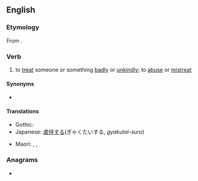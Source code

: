 {{also|illtreat}}
==English==

===Etymology===
From {{compound|en|ill|treat}}.

===Verb===
{{en-verb}}
# to [[treat]] someone or something [[badly]] or [[unkindly]]; to [[abuse]] or [[mistreat]]

====Synonyms====
* {{l|en|mistreat}}

====Translations====
{{trans-top|to treat someone badly}}
* Gothic: {{t|got|𐌰𐌽𐌰𐌼𐌰𐌷𐍄𐌾𐌰𐌽}}
* Japanese: [[虐待する]](ぎゃくたいする, ''gyakutai-suru'')
{{trans-mid}}
* Maori: {{t|mi|tunuhuruhuru}}, {{t|mi|tūkino}}, {{t|mi|rurerure}}
{{trans-bottom}}

===Anagrams===
* {{anagrams|en|a=aeillrtt|Litteral}}